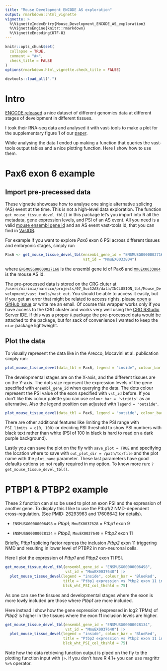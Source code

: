 ```yaml
---
title: "Mouse Development ENCODE AS exploration"
output: rmarkdown::html_vignette
vignette: >
  %\VignetteIndexEntry{Mouse_Development_ENCODE_AS_exploration}
  %\VignetteEngine{knitr::rmarkdown}
  %\VignetteEncoding{UTF-8}
---
```


```r
knitr::opts_chunk$set(
  collapse = TRUE,
  comment = "#>",
  check_title = FALSE
)
options(rmarkdown.html_vignette.check_title = FALSE)
```

```r
devtools::load_all(".")
```

# Intro 

[ENCODE released](https://www.encodeproject.org/mouse-development-matrix/?type=Experiment&status=released&related_series.@type=OrganismDevelopmentSeries&replicates.library.biosample.organism.scientific_name=Mus+musculus) a nice dataset of different genomics data at different stages of development in different tissues.

I took their RNA-seq data and analysed it with vast-tools to make a plot for the supplementary figure 1 of our [paper](https://doi.org/10.1101/2023.04.30.538846). 

While analysing the data I ended up making a function that queries the vast-tools output tables and a nice plotting function. Here I show how to use them.

# Pax6 exon 6 example

## Import pre-precessed data

These vignette showcase how to analyse one single alternative splicing (AS) event at the time. This is not a high-level data exploration. The function `get_mouse_tissue_devel_tbl()` in this package let's you import into R all the metadata, gene expression levels, and PSI of an AS event. All you need is a valid [mouse ensembl gene id](http://www.ensembl.org/Mus_musculus/Info/Index) and an AS event vast-tools id, that you can find in [VastDB](https://vastdb.crg.eu/wiki/Main_Page). 

For example if you want to explore *Pax6* exon 6 PSI across different tissues and embryonic stages, simply run

```r
Pax6 <- get_mouse_tissue_devel_tbl(ensembl_gene_id = "ENSMUSG00000027168", 
                                   vst_id = "MmuEX0033804")
```

where [`ENSMUSG00000027168`](http://www.ensembl.org/Mus_musculus/Gene/Summary?db=core;g=ENSMUSG00000027168;r=2:105499245-105527709) is the ensembl gene id of Pax6 and [`MmuEX0033804`](https://vastdb.crg.eu/event/MmuEX0033804@mm10) is the mouse AS id. 

The pre-processed data is stored on the CRG cluter at `/users/mirimia/narecco/projects/07_Suz12AS/data/INCLUSION_tbl/Mouse_Development/vast_tools/vast_out`. You should be able to access it easily, but if you get an error that might be related to access rights, please [open a GitHub issue](https://github.com/Ni-Ar/niar/issues/new) or write me an email. Of course this wrapper works only if you have access to the CRG cluster and works very well using the [CRG RStudio Server IDE](https://rstudio42.linux.crg.es/). If this was a proper `R` package the pre-processed data would be attached to the package, but for sack of convenience I wanted to keep the `niar` package lightweight. 

## Plot the data

To visually represent the data like in the Arecco, Mocavini et al. publication simply run:

```r
plot_mouse_tissue_devel(data_tbl = Pax6, legend = "inside", colour_bar = 'BlueRed')
```

The developmental stages are on the X-axis, and the different tissues are on the Y-axis. The dots size represent the expression levels of the gene specified with `ensembl_gene_id` when querying the data. The dots colour represent the PSI value of the exon specified with `vst_id` before. If you don't like this colour palette you can use `colour_bar = 'viridis'` as an alternative. Also the legend position can adjusted with `legend = "outside"`.

```r
plot_mouse_tissue_devel(data_tbl = Pax6, legend = "outside", colour_bar = 'viridis')
```

There are other additional features like limiting the PSI range with `PSI_limits = c(0, 100)` or deciding PSI threshold to show PSI numbers with black text rather than white (PSI of 100 in black is hard to read on a dark purple background). 

Lastly you can save the plot on the fly with `save_plot = TRUE` and specifying the location where to save with `out_plot_dir = /path/to/file` and the plot name with the `plot_name` parameter. These last parameters have good defaults options so not really required in my option. To know more run: `?get_mouse_tissue_devel_tbl()`. 

# PTBP1 & PTBP2 example

These 2 function can also be used to plot an exon PSI and the expression of another gene. To display this I like to use the Ptbp1/2 NMD-dependent cross-regulation. (See PMID: 26293963 and 17606642 for details).

-   `ENSMUSG00000006498` = *Ptbp1*; `MmuEX0037628` = *Ptbp1* exon 9

-   `ENSMUSG00000028134` = *Ptbp2*; `MmuEX0037640` = *Ptbp2* exon 11

Briefly, *Ptbp1* splicing factor repress the inclusion *Ptbp2* exon 11 triggering NMD and resulting in lower level of PTBP2 in non-neuronal cells. 

Here I plot the expression of *Ptbp1* and *Ptbp2* exon 11 PSI. 

```r
get_mouse_tissue_devel_tbl(ensembl_gene_id = "ENSMUSG00000006498",
                           vst_id = "MmuEX0037640") |>
  plot_mouse_tissue_devel(legend = "inside", colour_bar = 'BlueRed', 
                          title = "Ptbp1 expression vs Ptbp2 exon 11 inclusion", 
                          blck_wht_PSI_col_thshld = 75)
```

As one can see the tissues and developmental stages where the exon is more lowly included are those where *Ptbp1* are more included.

Here instead I show how the gene expression (expressed in log2 TPMs) of *Ptbp2* is higher in the tissues where the exon 11 inclusion levels are higher.

```r
get_mouse_tissue_devel_tbl(ensembl_gene_id = "ENSMUSG00000028134",
                           vst_id = "MmuEX0037640") |>
  plot_mouse_tissue_devel(legend = "inside", colour_bar = 'BlueRed',
                          title = "Ptbp2 expression vs Ptbp2 exon 11 inclusion", 
                          blck_wht_PSI_col_thshld = 75)
```

Note how the data retrieving function output is piped on the fly to the plotting function input with `|>`. If you don't have R 4.1+ you can use magrittr `%>%` operator.

